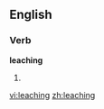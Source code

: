 ==English==

===Verb===
'''leaching'''

# {{present participle of|[[leach]]}}

[[vi:leaching]]
[[zh:leaching]]